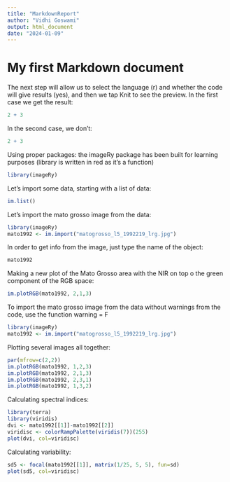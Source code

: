 ```yaml
---
title: "MarkdownReport"
author: "Vidhi Goswami"
output: html_document
date: "2024-01-09"
---
```

# My first Markdown document

The next step will allow us to select the language (r) and whether the code will give results (yes), and then we tap Knit to see the preview. 
In the first case we get the result:

```r
2 + 3
```

In the second case, we don't:
```r
2 + 3
```

Using proper packages: the imageRy package has been built for learning purposes (library is written in red as it's a function)
```r
library(imageRy)
```

Let's import some data, starting with a list of data:
```r
im.list()
```

Let's import the mato grosso image from the data:
```r
library(imageRy)
mato1992 <- im.import("matogrosso_l5_1992219_lrg.jpg")
```

In order to get info from the image, just type the name of the object:
```r
mato1992 
```

Making a new plot of the Mato Grosso area with the NIR on top o the green component of the RGB space: 
```r
im.plotRGB(mato1992, 2,1,3)
```

To import the mato grosso image from the data without warnings from the code, use the function warning = F
```r
library(imageRy)
mato1992 <- im.import("matogrosso_l5_1992219_lrg.jpg")
```


Plotting several images all together: 
```r
par(mfrow=c(2,2))
im.plotRGB(mato1992, 1,2,3)
im.plotRGB(mato1992, 2,1,3)
im.plotRGB(mato1992, 2,3,1)
im.plotRGB(mato1992, 1,3,2)
```

Calculating spectral indices:
```r
library(terra)
library(viridis)
dvi <- mato1992[[1]]-mato1992[[2]]
viridisc <- colorRampPalette(viridis(7))(255)
plot(dvi, col=viridisc)
```

Calculating variability:
```r
sd5 <- focal(mato1992[[1]], matrix(1/25, 5, 5), fun=sd)
plot(sd5, col=viridisc)
```
